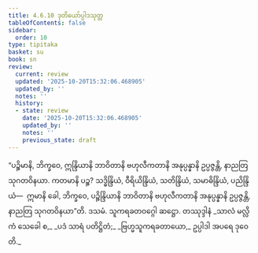 ```yaml
---
title: 4.6.10 ဒုတိယော်ပ္ပါဒသုတ္တ
tableOfContents: false
sidebar:
  order: 10
type: tipitaka
basket: su
book: sn
review:
  current: review
  updated: '2025-10-20T15:32:06.468905'
  updated_by: ''
  notes: ''
  history:
  - state: review
    date: '2025-10-20T15:32:06.468905'
    updated_by: ''
    notes: ''
    previous_state: draft
---
```



<DynamicBreadcrumb />


<ReviewStatus review={frontmatter.review} showDetails={true} />

<HypothesisAnnotation frontmatter={frontmatter} />

<Division number="530" book="sn" e="ch" v="18" p="359">

<Paragraph number="1224" book="sn">
“ပဉ္စိမာနိ, ဘိက္ခဝေ, ဣန္ဒြိယာနိ ဘာဝိတာနိ ဗဟုလီကတာနိ အနုပ္ပန္နာနိ ဥပ္ပဇ္ဇန္တိ, နာညတြ သုဂတဝိနယာ. ကတမာနိ ပဉ္စ? သဒ္ဓိန္ဒြိယံ, ဝီရိယိန္ဒြိယံ, သတိန္ဒြိယံ, သမာဓိန္ဒြိယံ, ပညိန္ဒြိယံ—  ဣမာနိ ခေါ, ဘိက္ခဝေ, ပဉ္စိန္ဒြိယာနိ ဘာဝိတာနိ ဗဟုလီကတာနိ အနုပ္ပန္နာနိ ဥပ္ပဇ္ဇန္တိ, နာညတြ သုဂတဝိနယာ”တိ.

</Paragraph>
</Division>

<Paragraph number="1225" type="center" book="sn">
ဒသမံ.



</Paragraph>

<Paragraph number="1226" type="center" book="sn">
သူကရခတဝဂ္ဂေါ ဆဋ္ဌော.



</Paragraph>

<Paragraph number="1227" type="center" book="sn">
တဿုဒ္ဒါနံ


</Paragraph>

<Paragraph number="1228" type="verses" book="sn">
_သာလံ မလ္လိကံ သေခေါ စ,_  
_ပဒံ သာရံ ပတိဋ္ဌိတံ;_  
_ဗြဟ္မသူကရခတာယော,_  
ဥပ္ပါဒါ အပရေ ဒုဝေတိ._
</Paragraph>